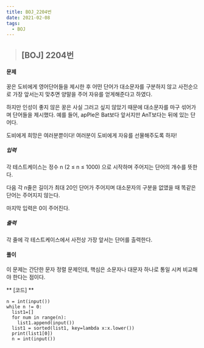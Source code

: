 ```yaml
---
title: BOJ_2204번
date: 2021-02-08
tags:
  - BOJ
---
```


> ## [BOJ] 2204번 

#### 문제
꿍은 도비에게 영어단어들을 제시한 후 어떤 단어가 대소문자를 구분하지 않고 사전순으로 가장 앞서는지 맞추면 양말을 주어 자유를 얻게해준다고 하였다.

하지만 인성이 좋지 않은 꿍은 사실 그러고 싶지 않았기 때문에 대소문자를 마구 섞어가며 단어들을 제시했다. 예를 들어, apPle은 Bat보다 앞서지만 AnT보다는 뒤에 있는 단어다.

도비에게 희망은 여러분뿐이다! 여러분이 도비에게 자유를 선물해주도록 하자!
##### 입력
각 테스트케이스는 정수 n (2 ≤ n ≤ 1000) 으로 시작하며 주어지는 단어의 개수를 뜻한다.

다음 각 n줄은 길이가 최대 20인 단어가 주어지며 대소문자의 구분을 없앴을 때 똑같은 단어는 주어지지 않는다.

마지막 입력은 0이 주어진다.
##### 출력
각 줄에 각 테스트케이스에서 사전상 가장 앞서는 단어를 출력한다.
#### **풀이**
이 문제는 간단한 문자 정렬 문제인데, 핵심은 소문자나 대문자 하나로 통일 시켜 비교해야 한다는 점이다.

** [코드] **

    n = int(input())
    while n != 0:
      list1=[]
      for num in range(n):
        list1.append(input())
      list1 = sorted(list1, key=lambda x:x.lower())
      print(list1[0])
      n = int(input())
